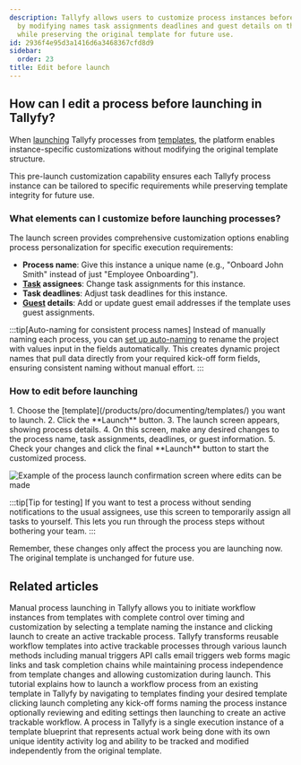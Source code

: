 ```yaml
---
description: Tallyfy allows users to customize process instances before launching
  by modifying names task assignments deadlines and guest details on the launch screen
  while preserving the original template for future use.
id: 2936f4e95d3a1416d6a3468367cfd8d9
sidebar:
  order: 23
title: Edit before launch
---
```



## How can I edit a process before launching in Tallyfy?

When [launching](/products/pro/launching/) Tallyfy processes from [templates](/products/pro/documenting/templates/), the platform enables instance-specific customizations without modifying the original template structure.

This pre-launch customization capability ensures each Tallyfy process instance can be tailored to specific requirements while preserving template integrity for future use.

### What elements can I customize before launching processes?

The launch screen provides comprehensive customization options enabling process personalization for specific execution requirements:

*   **Process name**: Give this instance a unique name (e.g., "Onboard John Smith" instead of just "Employee Onboarding").
*   **[Task](/products/pro/tracking-and-tasks/tasks/) assignees**: Change task assignments for this instance.
*   **Task deadlines**: Adjust task deadlines for this instance.
*   **[Guest](/products/pro/documenting/guests/) details**: Add or update guest email addresses if the template uses guest assignments.

:::tip[Auto-naming for consistent process names]
Instead of manually naming each process, you can [set up auto-naming](/products/pro/tracking-and-tasks/processes/edit-processes/how-can-i-auto-name-a-process-in-tallyfy/) to rename the project with values input in the fields automatically. This creates dynamic project names that pull data directly from your required kick-off form fields, ensuring consistent naming without manual effort.
:::

### How to edit before launching

<Steps>
1. Choose the [template](/products/pro/documenting/templates/) you want to launch.
2. Click the **Launch** button.
3. The launch screen appears, showing process details.
4. On this screen, make any desired changes to the process name, task assignments, deadlines, or guest information.
5. Check your changes and click the final **Launch** button to start the customized process.
</Steps>

![Example of the process launch confirmation screen where edits can be made](https://screenshots.tallyfy.com/tallyfy-demo%2fpro%2fdesktop-light-edit-process-before-launch.png)

:::tip[Tip for testing]
If you want to test a process without sending notifications to the usual assignees, use this screen to temporarily assign all tasks to yourself. This lets you run through the process steps without bothering your team.
:::

Remember, these changes only affect the process you are launching now. The original template is unchanged for future use.


## Related articles
<CardGrid>
<LinkTitleCard header="<b>Launching > Launch manually</b>" href="/products/pro/launching/how-can-i-launch-a-process-in-tallyfy/" > Manual process launching in Tallyfy allows you to initiate workflow instances from templates with complete control over timing and customization by selecting a template naming the instance and clicking launch to create an active trackable process. </LinkTitleCard>
<LinkTitleCard header="<b>Pro > Launching</b>" href="/products/pro/launching/" > Tallyfy transforms reusable workflow templates into active trackable processes through various launch methods including manual triggers API calls email triggers web forms magic links and task completion chains while maintaining process independence from template changes and allowing customization during launch. </LinkTitleCard>
<LinkTitleCard header="<b>Tutorials > Launch a process</b>" href="/products/pro/tutorials/your-first-process/" > This tutorial explains how to launch a workflow process from an existing template in Tallyfy by navigating to templates finding your desired template clicking launch completing any kick-off forms naming the process instance optionally reviewing and editing settings then launching to create an active trackable workflow. </LinkTitleCard>
<LinkTitleCard header="<b>Tracking And Tasks > More about processes</b>" href="/products/pro/tracking-and-tasks/processes/" > A process in Tallyfy is a single execution instance of a template blueprint that represents actual work being done with its own unique identity activity log and ability to be tracked and modified independently from the original template. </LinkTitleCard>
</CardGrid>